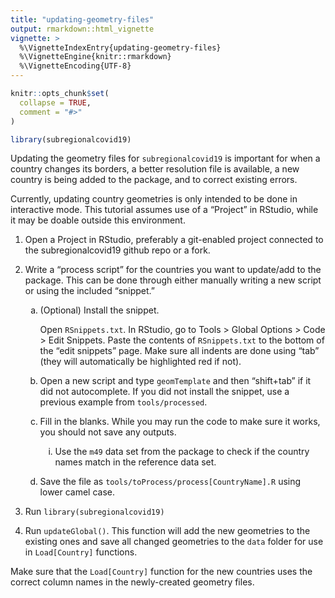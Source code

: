 ```yaml
---
title: "updating-geometry-files"
output: rmarkdown::html_vignette
vignette: >
  %\VignetteIndexEntry{updating-geometry-files}
  %\VignetteEngine{knitr::rmarkdown}
  %\VignetteEncoding{UTF-8}
---
```


```r
knitr::opts_chunk$set(
  collapse = TRUE,
  comment = "#>"
)
```

```r
library(subregionalcovid19)
```

Updating the geometry files for `subregionalcovid19` is important for when a country changes its borders, a better resolution file is available, a new country is being added to the package, and to correct existing errors.

Currently, updating country geometries is only intended to be done in interactive mode. This tutorial assumes use of a "Project" in RStudio, while it may be doable outside this environment.

1. Open a Project in RStudio, preferably a git-enabled project connected to the subregionalcovid19 github repo or a fork.

2. Write a "process script" for the countries you want to update/add to the package. This can be done through either manually writing a new script or using the included "snippet."

    a. (Optional) Install the snippet.
    
        Open `RSnippets.txt`. In RStudio, go to Tools > Global Options > Code > Edit Snippets. Paste the contents of `RSnippets.txt` to the bottom of the "edit snippets" page. Make sure all indents are done using "tab" (they will automatically be highlighted red if not).

    b. Open a new script and type `geomTemplate` and then "shift+tab" if it did not autocomplete. If you did not install the snippet, use a previous example from `tools/processed`.

    c. Fill in the blanks. While you may run the code to make sure it works, you should not save any outputs.
  
        i. Use the `m49` data set from the package to check if the country names match in the reference data set.

    d. Save the file as `tools/toProcess/process[CountryName].R` using lower camel case.

3. Run `library(subregionalcovid19)`

4. Run `updateGlobal()`. This function will add the new geometries to the existing ones and save all changed geometries to the `data` folder for use in `Load[Country]` functions.

Make sure that the `Load[Country]` function for the new countries uses the correct column names in the newly-created geometry files. 